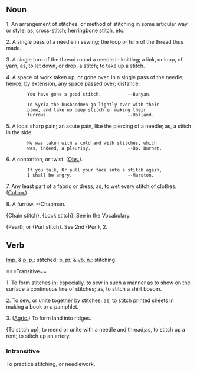 ==Noun ==

1. An arrangement of stitches, or method of stitching in some
articular way or style; as, cross-stitch; herringbone stitch, etc.

2. A single pass of a needle in sewing; the loop or turn of the thread thus made.

3. A single turn of the thread round a needle in knitting; a link, or loop, of yarn; as, to let down, or drop, a stitch; to take up a stitch.

4. A space of work taken up, or gone over, in a single pass of the needle; hence, by extension, any space passed over; distance.

         You have gone a good stitch.          --Bunyan.

         In Syria the husbandmen go lightly over with their
         plow, and take no deep stitch in making their
         furrows.                              --Holland.

5. A local sharp pain; an acute pain, like the piercing of a  needle; as, a stitch in the side.

         He was taken with a cold and with stitches, which
         was, indeed, a pleurisy.              --Bp. Burnet.

6. A contortion, or twist. ([[Obs.]]).

         If you talk, Or pull your face into a stitch again,
         I shall be angry.                     --Marston.

7. Any least part of a fabric or dress; as, to wet every stitch of clothes. ([[Colloq.]]).

8. A furrow. --Chapman.

{Chain stitch}, {Lock stitch}. See in the Vocabulary.

{Pearl}, or {Purl stitch}. See 2nd {Purl}, 2.

==Verb==
[[Imp.]] & [[p. p.]]: stitched; [[p. pr.]] & [[vb. n.]]: stitching.

===Transitive==

1. To form stitches in; especially, to sew in such a manner as to show on the surface a continuous line of stitches; as, to stitch a shirt bosom.

2. To sew, or unite together by stitches; as, to stitch printed sheets in making a book or a pamphlet.

3. ([[Agric.]]) To form land into ridges.

{To stitch up}, to mend or unite with a needle and thread;as, to stitch up a rent; to stitch up an artery.

=== Intransitive===

To practice stitching, or needlework.